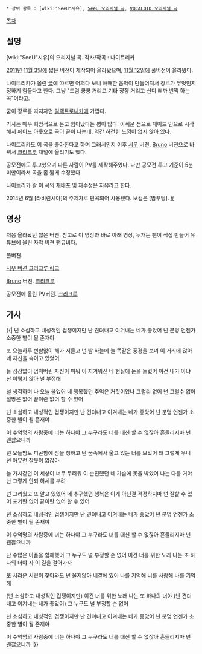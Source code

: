  * 상위 항목 : [wiki:"SeeU"시유], [[SeeU 오리지널 곡]], [[VOCALOID 오리지널 곡]]

[[목차]]
== 설명 ==
[wiki:"SeeU"시유]의 오리지널 곡. 작사/작곡 : 나이트리카

[[2011년]] [[11월 3일]]에 짧은 버전이 제작되어 올라왔으며, [[11월 12일]]에 풀버전이 올라왔다.

나이트리카가 올린 [http://cafe.daum.net/vocaloidr/OCih/354 글]에 따르면 어쩌다 보니 애매한 음악이 만들어져서 장르가 무엇인지 정하기 힘들다고 한다. 그냥 "드럼 쿵쿵 거리고 기타 쟝쟝 거리고 신디 삐까 번쩍 하는 곡"이라고. 

굳이 장르를 따지자면 [[일렉트로니카]]에 가깝다.

가사는 매우 희망적으로 듣고 힘이났다는 평이 많다. 아쉬운 점으로 페이드 인으로 시작해서 페이드 아웃으로 곡이 끝이 나는데, 약간 허전한 느낌이 없지 않아 있다.

나이트리카도 이 곡을 좋아한다고 하며 그래서인지 이후 [[시우]] 버젼, [[Bruno]] 버젼으로 바꿔서 [[크리크루]] 채널에 올리기도 했다.

공모전에도 투고했으며 다른 사람이 PV를 제작해주었다. 다만 공모전 투고 기준이 5분 미만이라서 곡을 좀 짧게 수정했다.

나이트리카 왈 이 곡의 재배포 및 재수정은 자유라고 한다.

2014년 6월 [라비린시아]의 주제가로 편곡되어 사용됐다. 보컬은 [밤푸딩]. [http://youtu.be/CmjOxVHR4NI #]

== 영상 ==
{{{#!html
<iframe width="560" height="315" src="//www.youtube.com/embed/88eVbsT6zfU" frameborder="0" allowfullscreen></iframe>
}}}
처음 올라왔던 짧은 버젼. 참고로 이 영상과 바로 아래 영상, 두개는 팬이 직접 만들어 유튜브에 올린 자막 버젼 팬뮤비다.

{{{#!html
<iframe width="600" height="335" src="http://www.youtube.com/embed/WcQJzzT0EcU" frameborder="0" allowfullscreen></iframe>
}}}
풀버젼.

[http://nightlica.crecrew.net/899 시우 버젼 크리크루 링크]

{{{#!html
<iframe width="420" height="315" src="//www.youtube.com/embed/tLe3vxWfFKI" frameborder="0" allowfullscreen></iframe>
}}}
[[Bruno]] 버젼. [http://nightlica.crecrew.net/3015 크리크루]

{{{#!html
<iframe title='시유(SeeU)-흔들리지마 넌 괜찮아' width='640px' height='360px' src='http://videofarm.daum.net/controller/video/viewer/Video.html?vid=vd1f2B2vv2iSiySKKdKvSAt&play_loc=undefined' frameborder='0' scrolling='no' ></iframe>
}}}
공모전에 올린 PV버젼. [http://nightlica.crecrew.net/4581 크리크루]
== 가사 ==
{{|
넌 소심하고 내성적인 겁쟁이지만
난 견뎌내고 이겨내는 네가 좋았어
넌 분명 언젠가 소중한 별이 될 존재야

또 오늘하루 변함없이 해가 저물고
넌 밤 하늘에 늘 똑같은 풍경을 보며
이 거리에 앉아 네 자신을 속이고 있었어

늘 성장없이 멈쳐버린 자신이 미워
이 지겨워진 네 현실에 눈을 돌렸어
이건 내가 아냐 난 이렇지 않아 널 부정해

널 생각하며 나 오늘 울었어 네 행복했던 추억은 거짓이었나
그럴리 없어 넌 그럴수 없어 절망은 없어 끝이란 없어
할 수 있어

넌 소심하고 내성적인 겁쟁이지만
난 견뎌내고 이겨내는 네가 좋았어
넌 분명 언젠가 소중한 별이 될 존재야

이 수억명의 사람중에 너는 하나야
그 누구라도 너를 대신 할 수 없잖아
흔들리지마 넌 괜찮으니까

넌 오늘밤도 피곤함에 잠을 청하고
난 꿈속에서 울고 있는 너를 보았어
왜 그렇게 우니 넌 아무런 잘못이 없잖아

늘 가시같던 이 세상이 너무 두려워
이 순진했던 네 가슴에 못을 박았어
나는 다를 거야 난 그렇게 안되  허세를 부려

넌 그리웠고 또 알고 있었어 네 추구했던 행복은 이게 아닌걸
걱정하지마 넌 잘할 수 있어 포기란 없어 끝이란 없어
할 수 있어

넌 소심하고 내성적인 겁쟁이지만
난 견뎌내고 이겨내는 네가 좋았어
넌 분명 언젠가 소중한 별이 될 존재야

이 수억명의 사람중에 너는 하나야
그 누구라도 너를 대신 할 수 없잖아
흔들리지마 넌 괜찮으니까

난 수많은 아픔을 함께했어 그 누구도 널 부정할 순 없어
이건 너를 위한 노래 나는 또 하나의 너야
자 이 길을 걸어가자

또 서러운 시련이 찾아와도 넌 울지않아
네곁에 있어 나를 기억해
너를 사랑해 나를 기억해

(넌 소심하고 내성적인 겁쟁이지만) 이건 너를 위한 노래 나는 또 하나의 너야
(난 견뎌내고 이겨내는 네가 좋았어) 그 누구도 널 부정할 순 없어

넌 소심하고 내성적인 겁쟁이지만
난 견뎌내고 이겨내는 네가 좋았어
넌 분명 언젠가 소중한 별이 될 존재야

이 수억명의 사람중에 너는 하나야
그 누구라도 너를 대신 할 수 없잖아
흔들리지마 넌 괜찮으니까
|}}
